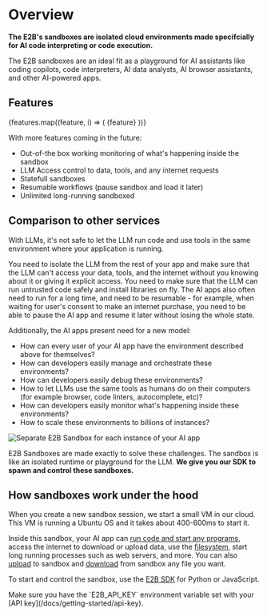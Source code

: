 

# Overview
**The E2B's sandboxes are isolated cloud environments made specifcially for AI code interpreting or code execution.**

The E2B sandboxes are an ideal fit as a playground for AI assistants like coding copilots, code interpreters, AI data analysts, AI browser assistants, and other AI-powered apps.

## Features
<div className="flex flex-col items-start space-y-2">
  {features.map((feature, i) => (
    <span key={i} className="flex items-center space-x-2">
      <Check
        className="w-4 h-4 text-brand-400"
      />
      <span className="text-brand-100">{feature}</span>
    </span>
  ))}
</div>

With more features coming in the future:
- Out-of-the box working monitoring of what's happening inside the sandbox
- LLM Access control to data, tools, and any internet requests
- Statefull sandboxes
- Resumable workflows (pause sandbox and load it later)
- Unlimited long-running sandboxed

## Comparison to other services
With LLMs, it's not safe to let the LLM run code and use tools in the same environment where your application is running.

You need to isolate the LLM from the rest of your app and make sure that the LLM can't access your data, tools, and the internet without you knowing about it or giving it explicit access. You need to make sure that the LLM can run untrusted code safely and install libraries on fly.
The AI apps also often need to run for a long time, and need to be resumable - for example, when waiting for user's consent to make an internet purchase, you need to be able to pause the AI app and resume it later without losing the whole state.

Additionally, the AI apps present need for a new model:
- How can every user of your AI app have the environment described above for themselves?
- How can developers easily manage and orchestrate these environments?
- How can developers easily debug these environments?
- How to let LLMs use the same tools as humans do on their computers (for example browser, code linters, autocomplete, etc)?
- How can developers easily monitor what's happening inside these environments?
- How to scale these environments to billions of instances?

<Image
  src={imgModel}
  className="rounded w-full"
  alt="Separate E2B Sandbox for each instance of your AI app"
  unoptimized
/>

E2B Sandboxes are made exactly to solve these challenges. The sandbox is like an isolated runtime or playground for the LLM. **We give you our SDK to spawn and control these sandboxes.**


## How sandboxes work under the hood
When you create a new sandbox session, we start a small VM in our cloud. This VM is running a Ubuntu OS and it takes about 400-600ms to start it.

Inside this sandbox, your AI app can [run code and start any programs](/docs/sandbox/api/process), access the internet to download or upload data, use the [filesystem](/docs/sandbox/api/filesystem), start long running processes such as web servers, and more.
You can also [upload](/docs/sandbox/api/upload) to sandbox and [download](/docs/sandbox/api/upload) from sandbox any file you want.

To start and control the sandbox, use the [E2B SDK](/docs/getting-started/installation) for Python or JavaScript.

<CodeGroupAutoload
  title="Starting Sandbox"
  path="basics/init"
/>

<Note>
Make sure you have the `E2B_API_KEY` environment variable set with your [API key](/docs/getting-started/api-key).
</Note>
